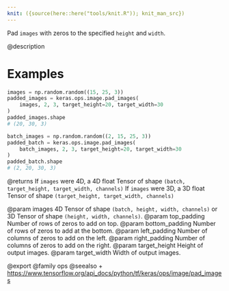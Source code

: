```yaml
---
knit: ({source(here::here("tools/knit.R")); knit_man_src})
---
```

Pad `images` with zeros to the specified `height` and `width`.

@description

# Examples
```python
images = np.random.random((15, 25, 3))
padded_images = keras.ops.image.pad_images(
    images, 2, 3, target_height=20, target_width=30
)
padded_images.shape
# (20, 30, 3)
```

```python
batch_images = np.random.random((2, 15, 25, 3))
padded_batch = keras.ops.image.pad_images(
    batch_images, 2, 3, target_height=20, target_width=30
)
padded_batch.shape
# (2, 20, 30, 3)
```

@returns
If `images` were 4D, a 4D float Tensor of shape
    `(batch, target_height, target_width, channels)`
If `images` were 3D, a 3D float Tensor of shape
    `(target_height, target_width, channels)`

@param images 4D Tensor of shape `(batch, height, width, channels)` or 3D
    Tensor of shape `(height, width, channels)`.
@param top_padding Number of rows of zeros to add on top.
@param bottom_padding Number of rows of zeros to add at the bottom.
@param left_padding Number of columns of zeros to add on the left.
@param right_padding Number of columns of zeros to add on the right.
@param target_height Height of output images.
@param target_width Width of output images.

@export
@family ops
@seealso
+ <https://www.tensorflow.org/api_docs/python/tf/keras/ops/image/pad_images>
